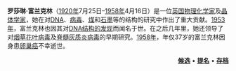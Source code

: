 '''罗莎琳·富兰克林'''（[[1920年|1920年]]7月25日–[[1958年|1958年]]4月16日）是一位[[英国|英国]][[物理化学|物理化学家]]及[[晶体学|晶体学家]]，她在对[[DNA|DNA]]、[[病毒|病毒]]、[[煤|煤]]和[[石墨|石墨]]等的结构的研究中作出了重大贡献。[[1953年|1953年]]，富兰克林也因其对[[DNA#DNA结构的发现|DNA结构的发现]]而闻名于世。在之后几年里，她还领导了对[[烟草花叶病毒|烟草花叶病毒]]及[[脊髓灰质炎病毒|脊髓灰质炎病毒]]的早期研究。[[1958年|1958年]]，年仅37岁的富兰克林因身患[[卵巢癌|卵巢癌]]不幸逝世。
<!--Article placed January 19, 2006--> 
<div class="noprint" align=right>  
'''[[Portal:分子生物学/优良传记/候选|候选]]''' • '''[[Portal:分子生物学/优良传记/提名|提名]]''' • '''[[Portal:分子生物学/优良传记/存档|存档]]'''</div>